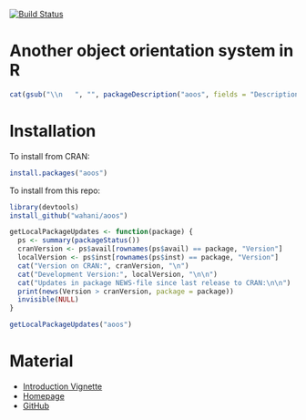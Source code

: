 [![Build Status](https://travis-ci.org/wahani/aoos.png?branch=master)](https://travis-ci.org/wahani/aoos)

# Another object orientation system in R
```r
cat(gsub("\\n   ", "", packageDescription("aoos", fields = "Description")))
```

# Installation
To install from CRAN:
```r
install.packages("aoos")
```

To install from this repo:
```r
library(devtools)
install_github("wahani/aoos")
```

```r
getLocalPackageUpdates <- function(package) {
  ps <- summary(packageStatus())
  cranVersion <- ps$avail[rownames(ps$avail) == package, "Version"]
  localVersion <- ps$inst[rownames(ps$inst) == package, "Version"]
  cat("Version on CRAN:", cranVersion, "\n")
  cat("Development Version:", localVersion, "\n\n")
  cat("Updates in package NEWS-file since last release to CRAN:\n\n")
  print(news(Version > cranVersion, package = package))
  invisible(NULL)
}

getLocalPackageUpdates("aoos")
```

# Material

- [Introduction Vignette](https://wahani.github.io/aoos/vignettes/Introduction.html)
- [Homepage](https://wahani.github.io/aoos)
- [GitHub](https://github.com/wahani/aoos)
